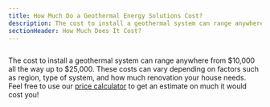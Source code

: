 ```yaml
---
title: How Much Do a Geothermal Energy Solutions Cost?
description: The cost to install a geothermal system can range anywhere from $10,000 all the way up to $25,000
sectionHeader: How Much Does It Cost?
---
```


<img src="/img.png" alt="" />

The cost to install a geothermal system can range anywhere from $10,000 all the way up to $25,000.
These costs can vary depending on factors such as region, type of system, and how much renovation your house needs.
Feel free to use our [price calculator](/calculator/) to get an estimate on much it would cost you!
